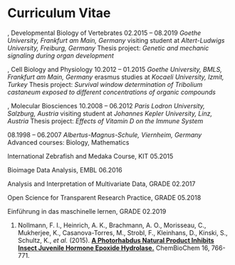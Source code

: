 # Curriculum Vitae {-}

\noindent {\large \textbf{Personal information}} \hrulefill
\vspace{0.2cm}

\makebox[3cm][l]{Name:}\makebox[5cm][l]{David Kleinhans}

\makebox[3cm][l]{Adress:}\makebox[5cm][l]{Schönstraße 15}

\makebox[3cm][l]{}\makebox[5cm][l]{60327 Frankfurt am Main}

\makebox[3cm][l]{Birth details:}\makebox[5cm][l]{07.05.1988, Mannheim}

\vspace{0.3cm}
\noindent {\large \textbf{Education}} \hrulefill
\vspace{0.2cm}

\noindent \textbf{PhD studies}, Developmental Biology of Vertebrates \hfill 02.2015 -- 08.2019\newline
_Goethe University, Frankfurt am Main, Germany_\newline
visiting student at *Altert-Ludwigs University, Freiburg, Germany*\newline
Thesis project: *Genetic and mechanic signaling during organ development*

\vspace{0.3cm}
\noindent \textbf{Master studies}, Cell Biology and Physiology \hfill 10.2012 -- 01.2015\newline
_Goethe University, BMLS, Frankfurt am Main, Germany_\newline
erasmus studies at *Kocaeli University, Izmit, Turkey*\newline
Thesis project: _Survival window determination of Tribolium castaneum \newline exposed to different concentrations of organic compounds_

\vspace{0.3cm}
\noindent \textbf{Bachelor studies}, Molecular Biosciences \hfill 10.2008 -- 06.2012\newline
_Paris Lodron University, Salzburg, Austria_\newline
visiting student at  *Johannes Kepler University, Linz, Austria*\newline
Thesis project: *Effects of Vitamin D on the Immune System*

\vspace{0.3cm}
\noindent \textbf{Abitur} \hfill 08.1998 -- 06.2007\newline
*Albertus-Magnus-Schule, Viernheim, Germany*\newline
Advanced courses: Biology, Mathematics

\vspace{0.3cm}
\noindent {\large \textbf{Additional Training}} \hrulefill
\vspace{0.2cm}

\noindent International Zebrafish and Medaka Course, KIT \hfill 05.2015

\noindent Bioimage Data Analysis, EMBL \hfill 06.2016

\noindent Analysis and Interpretation of Multivariate Data, GRADE \hfill 02.2017

\noindent Open Science for Transparent Research Practice, GRADE \hfill 05.2018

\noindent Einführung in das maschinelle lernen, GRADE \hfill 02.2019

\vspace{0.3cm}
\noindent {\large \textbf{Publications}} \hrulefill
\vspace{0.2cm}

1. Nollmann, F. I., Heinrich, A. K., Brachmann, A. O., Morisseau, C., Mukherjee, K., Casanova-Torres, M., Strobl, F., Kleinhans, D., Kinski, S., Schultz, K., *et al.* (2015). [**A Photorhabdus Natural Product Inhibits Insect Juvenile Hormone Epoxide Hydrolase.**](https://onlinelibrary.wiley.com/doi/abs/10.1002/cbic.201402650) ChemBioChem 16, 766-771.